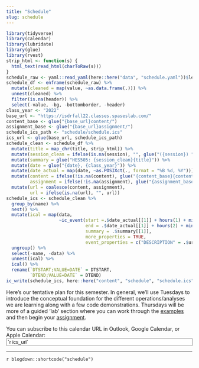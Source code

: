 ```yaml
---
title: "Schedule"
slug: schedule
---
```


```r
library(tidyverse)
library(calendar)
library(lubridate)
library(glue)
library(rvest)
strip_html <- function(s) {
  html_text(read_html(charToRaw(s)))
}
schedule_raw <- yaml::read_yaml(here::here("data", "schedule.yaml"))$lessons
schedule_df <- enframe(schedule_raw) %>% 
  mutate(cleaned = map(value, ~as.data.frame(.))) %>% 
  unnest(cleaned) %>% 
  filter(is.na(header)) %>% 
  select(-value, -bg, -bottomborder, -header)
class_year <- "2022"
base_url <- "https://isdrfall22.classes.spaseslab.com/"
content_base <- glue("{base_url}content/")
assignment_base <- glue("{base_url}assignment/")
schedule_ics_path <- "schedule/schedule.ics"
ics_url <- glue(base_url, schedule_ics_path)
schedule_clean <- schedule_df %>%
  mutate(title = map_chr(title, strip_html)) %>%
  mutate(session_clean = ifelse(is.na(session), "", glue("({session}) "))) %>% 
  mutate(summary = glue("HES505: {session_clean}{title}")) %>% 
  mutate(date = glue("{date}, {class_year}")) %>% 
  mutate(date_actual = map(date, ~as.POSIXct(., format = "%B %d, %Y"))) %>% 
  mutate(content = ifelse(!is.na(content), glue("{content_base}{content}/"), NA),
         assignment = ifelse(!is.na(assignment), glue("{assignment_base}{assignment}/"), NA)) %>% 
  mutate(url = coalesce(content, assignment),
         url = ifelse(is.na(url), "", url))
schedule_ics <- schedule_clean %>% 
  group_by(name) %>% 
  nest() %>% 
  mutate(ical = map(data,
                    ~ic_event(start =.$date_actual[[1]] + hours(1) + minutes(30),
                              end = .$date_actual[[1]] + hours(2) + minutes(45),
                              summary = .$summary[[1]],
                              more_properties = TRUE,
                              event_properties = c("DESCRIPTION" = .$url[[1]])))) %>% 
  ungroup() %>% 
  select(-name, -data) %>% 
  unnest(ical) %>% 
  ical() %>% 
  rename(`DTSTART;VALUE=DATE` = DTSTART,
         `DTEND;VALUE=DATE` = DTEND)
ic_write(schedule_ics, here::here("content", "schedule", "schedule.ics"))
```

Here's our tentative plan for this semester. In general, we'll use Tuesdays to introduce the conceptual foundation for the different operations/analyses we are learning along with a few code demonstrations. Thursdays will be more of a guided 'lab' section where you can work through the [examples](/examples/) and then begin your [assignment](/assignments/).


<div class="ical">
You can subscribe to this calendar URL in Outlook, Google Calendar, or Apple Calendar:<br><a class="btn btn-primary" href="/`r schedule_ics_path`" role="button"><i class="far fa-calendar-alt"></i></a> <input id="ics_url" type="text" value="`r ics_url`" onclick="this.select()" readonly="readonly" size="60" />
</div>

---

`r blogdown::shortcode("schedule")`